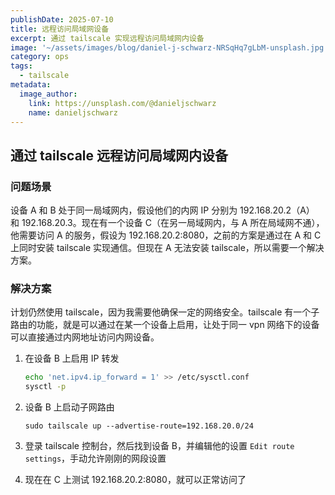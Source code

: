 ```yaml
---
publishDate: 2025-07-10
title: 远程访问局域网设备
excerpt: 通过 tailscale 实现远程访问局域网内设备
image: '~/assets/images/blog/daniel-j-schwarz-NRSqHq7gLbM-unsplash.jpg'
category: ops
tags:
  - tailscale
metadata:
  image_author:
    link: https://unsplash.com/@danieljschwarz
    name: danieljschwarz
---
```


## 通过 tailscale 远程访问局域网内设备

### 问题场景

设备 A 和 B 处于同一局域网内，假设他们的内网 IP 分别为 192.168.20.2（A） 和 192.168.20.3。现在有一个设备 C（在另一局域网内，与 A 所在局域网不通），他需要访问 A 的服务，假设为 192.168.20.2:8080，之前的方案是通过在 A 和 C 上同时安装 tailscale 实现通信。但现在 A 无法安装 tailscale，所以需要一个解决方案。

### 解决方案

计划仍然使用 tailscale，因为我需要他确保一定的网络安全。tailscale 有一个子路由的功能，就是可以通过在某一个设备上启用，让处于同一 vpn 网络下的设备可以直接通过内网地址访问内网设备。

1. 在设备 B 上启用 IP 转发

   ```bash
   echo 'net.ipv4.ip_forward = 1' >> /etc/sysctl.conf
   sysctl -p
   ```

2. 设备 B 上启动子网路由

   `sudo tailscale up --advertise-route=192.168.20.0/24`

3. 登录 tailscale 控制台，然后找到设备 B，并编辑他的设置 `Edit route settings`，手动允许刚刚的网段设置
4. 现在在 C 上测试 192.168.20.2:8080，就可以正常访问了
